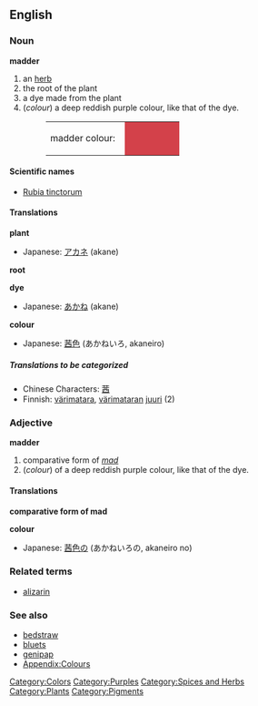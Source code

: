 {{Wikipedia}}
==English==
===Noun===
'''madder'''

# an [[herb]]
# the root of the plant
# a dye made from the plant
#(''colour'') a deep reddish purple colour, like that of the dye.
#:<table><tr><td>madder colour: &nbsp;</td><td bgcolor="#D3414A" width="80">&nbsp; </td></tr></table>

====Scientific names====
*[[Rubia tinctorum]]

====Translations====
'''plant'''
{{top}}
*Japanese: [[アカネ]] (akane)
{{mid}}
{{bottom}}

'''root'''
{{top}}
{{mid}}
{{bottom}}

'''dye'''
{{top}}
*Japanese: [[あかね]] (akane)
{{mid}}
{{bottom}}

'''colour'''
{{top}}
*Japanese: [[茜色]] (あかねいろ, akaneiro)
{{mid}}
{{bottom}}

=====Translations to be categorized=====
{{checktrans}}
<!--Remove this section once all of the translations below have been moved into the tables above.-->
*Chinese Characters: [[茜]]
*Finnish: [[värimatara]], [[värimatara|värimataran]] [[juuri]] (2)

===Adjective===
'''madder'''

# comparative form of ''[[mad]]''
#(''colour'') of a deep reddish purple colour, like that of the dye.

====Translations====
'''comparative form of mad'''
{{top}}
{{mid}}
{{bottom}}

'''colour'''
{{top}}
*Japanese: [[茜色]]の (あかねいろの, akaneiro no)
{{mid}}
{{bottom}}

===Related terms===
*[[alizarin]]

===See also===
*[[bedstraw]]
*[[bluets]]
*[[genipap]]
*[[Wiktionary_Appendix:Colours|Appendix:Colours]]

[[Category:Colors]]
[[Category:Purples]]
[[Category:Spices and Herbs]]
[[Category:Plants]]
[[Category:Pigments]]